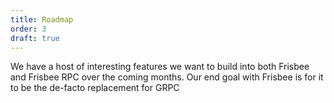 ```yaml
---
title: Roadmap
order: 3
draft: true
---
```


We have a host of interesting features we want to build into both Frisbee and Frisbee RPC over the coming months.
Our end goal with Frisbee is for it to be the de-facto replacement for GRPC
